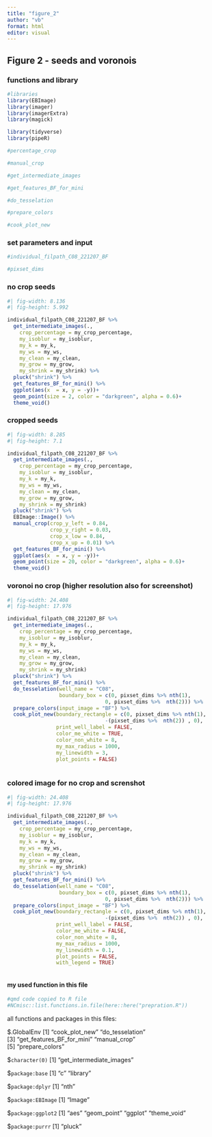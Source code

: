 ```yaml
---
title: "figure_2"
author: "vb"
format: html
editor: visual
---
```


## Figure 2 - seeds and voronois

### functions and library

```r

#libraries
library(EBImage)
library(imager)
library(imagerExtra)
library(magick)

library(tidyverse)
library(pipeR)

#percentage_crop

#manual_crop

#get_intermediate_images

#get_features_BF_for_mini

#do_tesselation

#prepare_colors

#cook_plot_new

```

### set parameters and input

```r

#individual_filpath_C08_221207_BF

#pixset_dims


```

### no crop seeds

```r
#| fig-width: 8.136
#| fig-height: 5.992

individual_filpath_C08_221207_BF %>%  
  get_intermediate_images(.,
    crop_percentage = my_crop_percentage,
    my_isoblur = my_isoblur,
    my_k = my_k, 
    my_ws = my_ws,
    my_clean = my_clean,
    my_grow = my_grow, 
    my_shrink = my_shrink) %>% 
  pluck("shrink") %>% 
  get_features_BF_for_mini() %>% 
  ggplot(aes(x  = x, y = -y))+
  geom_point(size = 2, color = "darkgreen", alpha = 0.6)+
  theme_void()

```

### cropped seeds

```r
#| fig-width: 8.285
#| fig-height: 7.1

individual_filpath_C08_221207_BF %>%  
  get_intermediate_images(.,
    crop_percentage = my_crop_percentage,
    my_isoblur = my_isoblur,
    my_k = my_k, 
    my_ws = my_ws,
    my_clean = my_clean,
    my_grow = my_grow, 
    my_shrink = my_shrink)
  pluck("shrink") %>% 
  EBImage::Image() %>% 
  manual_crop(crop_y_left = 0.84,
              crop_y_right = 0.03,
              crop_x_low = 0.84,
              crop_x_up = 0.01) %>% 
  get_features_BF_for_mini() %>% 
  ggplot(aes(x  = x, y = -y))+
  geom_point(size = 20, color = "darkgreen", alpha = 0.6)+
  theme_void()

```

### voronoi no crop (higher resolution also for screenshot)

```r
#| fig-width: 24.408
#| fig-height: 17.976

individual_filpath_C08_221207_BF %>%  
  get_intermediate_images(.,
    crop_percentage = my_crop_percentage,
    my_isoblur = my_isoblur,
    my_k = my_k, 
    my_ws = my_ws,
    my_clean = my_clean,
    my_grow = my_grow, 
    my_shrink = my_shrink)
  pluck("shrink") %>% 
  get_features_BF_for_mini() %>% 
  do_tesselation(well_name = "C08", 
                 boundary_box = c(0, pixset_dims %>% nth(1), 
                                0, pixset_dims %>%  nth(2))) %>% 
  prepare_colors(input_image = "BF") %>% 
  cook_plot_new(boundary_rectangle = c(0, pixset_dims %>% nth(1), 
                                -(pixset_dims %>%  nth(2)) , 0),
                print_well_label = FALSE,
                color_me_white = TRUE,
                color_non_white = 8,
                my_max_radius = 1000,
                my_linewidth = 3,
                plot_points = FALSE) 
  

```

### colored image for no crop and screnshot

```r
#| fig-width: 24.408
#| fig-height: 17.976

individual_filpath_C08_221207_BF %>%  
  get_intermediate_images(.,
    crop_percentage = my_crop_percentage,
    my_isoblur = my_isoblur,
    my_k = my_k, 
    my_ws = my_ws,
    my_clean = my_clean,
    my_grow = my_grow, 
    my_shrink = my_shrink)
  pluck("shrink") %>% 
  get_features_BF_for_mini() %>% 
  do_tesselation(well_name = "C08", 
                 boundary_box = c(0, pixset_dims %>% nth(1), 
                                0, pixset_dims %>%  nth(2))) %>% 
  prepare_colors(input_image = "BF") %>% 
  cook_plot_new(boundary_rectangle = c(0, pixset_dims %>% nth(1), 
                                -(pixset_dims %>%  nth(2)) , 0),
                print_well_label = FALSE,
                color_me_white = FALSE,
                color_non_white = 8,
                my_max_radius = 1000,
                my_linewidth = 0.1,
                plot_points = FALSE,
                with_legend = TRUE) 
  

```

#### my used function in this file

```r

#qmd code copied to R file
#NCmisc::list.functions.in.file(here::here("prepration.R"))

```

all functions and packages in this files:

\$.GlobalEnv \[1\] "cook_plot_new" "do_tesselation"\
\[3\] "get_features_BF_for_mini" "manual_crop"\
\[5\] "prepare_colors"

\$`character(0)` \[1\] "get_intermediate_images"

\$`package:base` \[1\] "c" "library"

\$`package:dplyr` \[1\] "nth"

\$`package:EBImage` \[1\] "Image"

\$`package:ggplot2` \[1\] "aes" "geom_point" "ggplot" "theme_void"

\$`package:purrr` \[1\] "pluck"

